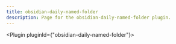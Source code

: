 ---
title: obsidian-daily-named-folder
description: Page for the obsidian-daily-named-folder plugin.
---


<Plugin pluginId={"obsidian-daily-named-folder"}></Plugin>